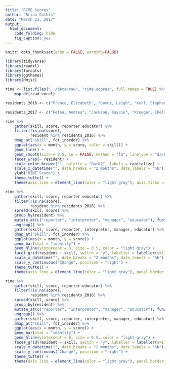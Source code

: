 ```yaml
---
title: "RIME Scores"
author: "Brian Gulbis"
date: "March 21, 2017"
output: 
  html_document:
    code_folding: hide
    fig_caption: yes
---
```


```r
knitr::opts_chunk$set(echo = FALSE, warning=FALSE)
```

```r
library(tidyverse)
library(readxl)
library(forcats)
library(ggthemes)
library(Hmisc)

rime <- list.files("../data/raw", "rime-scores", full.names = TRUE) %>%
    map_df(read_excel) 

residents_2016 <- c("Franco, Elizabeth", "Gomez, Leigh", "Kuhl, Stephanie", "Lee, Monica", "Nayar, Vijay", "Sobhanian, Minoosh")

residents_2017 <- c("Fetea, Andrea", "Jackson, Kaysie", "Krueger, Chelsea", "Kusey, Kathleen", "Moore, Megan", "Raduzycki, Tyler")
```

```r
rime %>%
    gather(skill, score, reporter:educator) %>%
    filter(!is.na(score),
           resident %in% residents_2016) %>%
    dmap_at("skill", fct_inorder) %>%
    ggplot(aes(x = month, y = score, color = skill)) +
    geom_line() +
    geom_smooth(size = 0.5, se = FALSE, method = "lm", linetype = "dashed") +
    facet_wrap(~ resident) +
    scale_color_brewer("", palette = "Dark2", labels = capitalize) +
    scale_x_datetime("", date_breaks = "2 months", date_labels = "%b") +
    ylab("RIME Score") +
    theme_tufte() +
    theme(axis.line = element_line(color = "light gray"), axis.ticks = element_line(color = "light gray"), axis.title = element_text(color = "gray35"), legend.text = element_text(color = "gray35"), strip.text = element_text(color = "gray35"))
```

```r
rime %>%
    gather(skill, score, reporter:educator) %>%
    filter(!is.na(score),
           resident %in% residents_2016) %>%
    spread(skill, score) %>%
    group_by(resident) %>%
    mutate_at(c("reporter", "interpreter", "manager", "educator"), funs(. - lag(.))) %>%
    ungroup() %>%
    gather(skill, score, reporter, interpreter, manager, educator) %>%
    dmap_at("skill", fct_inorder) %>%
    ggplot(aes(x = month, y = score)) +
    geom_bar(stat = "identity") +
    geom_hline(yintercept = 0, size = 0.5, color = "light gray") +
    facet_grid(resident ~ skill, switch = "y", labeller = labeller(skill = capitalize)) +
    scale_x_datetime("", date_breaks = "2 months", date_labels = "%b") +
    scale_y_continuous("Change", position = "right") +
    theme_tufte() +
    theme(axis.line = element_line(color = "light gray"), panel.border = element_rect(fill = NA, color = "light gray"), axis.ticks = element_line(color = "light gray"), axis.title = element_text(color = "gray35"), legend.text = element_text(color = "gray35"), strip.text = element_text(color = "gray35"), strip.text.y = element_text(angle = 180))
```

```r
rime %>%
    gather(skill, score, reporter:educator) %>%
    filter(!is.na(score),
           resident %in% residents_2016) %>%
    spread(skill, score) %>%
    group_by(resident) %>%
    mutate_at(c("reporter", "interpreter", "manager", "educator"), funs(. - first(.))) %>%
    ungroup() %>%
    gather(skill, score, reporter, interpreter, manager, educator) %>%
    dmap_at("skill", fct_inorder) %>%
    ggplot(aes(x = month, y = score)) +
    geom_bar(stat = "identity") +
    geom_hline(yintercept = 0, size = 0.5, color = "light gray") +
    facet_grid(resident ~ skill, switch = "y", labeller = labeller(skill = capitalize)) +
    scale_x_datetime("", date_breaks = "2 months", date_labels = "%b") +
    scale_y_continuous("Change", position = "right") +
    theme_tufte() +
    theme(axis.line = element_line(color = "light gray"), panel.border = element_rect(fill = NA, color = "light gray"), axis.ticks = element_line(color = "light gray"), axis.title = element_text(color = "gray35"), legend.text = element_text(color = "gray35"), strip.text = element_text(color = "gray35"), strip.text.y = element_text(angle = 180))
```
